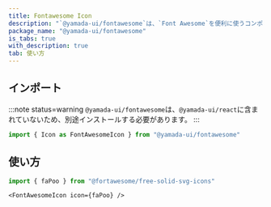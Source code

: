```yaml
---
title: Fontawesome Icon
description: "`@yamada-ui/fontawesome`は、`Font Awesome`を便利に使うコンポーネントを提供しています。"
package_name: "@yamada-ui/fontawesome"
is_tabs: true
with_description: true
tab: 使い方
---
```


## インポート

<PackageManagers packageNameOrCommand="@yamada-ui/fontawesome" />

:::note status=warning
`@yamada-ui/fontawesome`は、`@yamada-ui/react`に含まれていないため、別途インストールする必要があります。
:::

```ts
import { Icon as FontAwesomeIcon } from "@yamada-ui/fontawesome"
```

## 使い方

```ts
import { faPoo } from "@fortawesome/free-solid-svg-icons"
```

```tsx
<FontAwesomeIcon icon={faPoo} />
```
